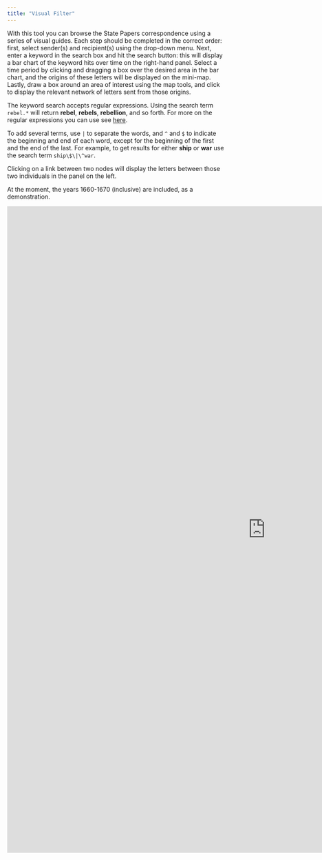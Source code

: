 ```yaml
---
title: "Visual Filter"
---
```


With this tool you can browse the State Papers correspondence using a series of visual guides. Each step should be completed in the correct order: first, select sender(s) and recipient(s) using the drop-down menu. Next, enter a keyword in the search box and hit the search button: this will display a bar chart of the keyword hits over time on the right-hand panel. Select a time period by clicking and dragging a box over the desired area in the bar chart, and the origins of these letters will be displayed on the mini-map. Lastly, draw a box around an area of interest using the map tools, and click to display the relevant network of letters sent from those origins.

The keyword search accepts regular expressions. Using the search term `rebel.*` will return **rebel**, **rebels**, **rebellion**, and so forth. For more on the regular expressions you can use see [here](https://stringr.tidyverse.org/articles/regular-expressions.html).

To add several terms, use `|` to separate the words, and `^` and `$` to indicate the beginning and end of each word, except for the beginning of the first and the end of the last. For example, to get results for either **ship** or **war** use the search term `ship\$\|\^war`.

Clicking on a link between two nodes will display the letters between those two individuals in the panel on the left.

At the moment, the years 1660-1670 (inclusive) are included, as a demonstration.

<iframe src="https://networkingarchives.shinyapps.io/stuart_visual_filter/" width="1200" height="1500" frameBorder="0">

</iframe>
